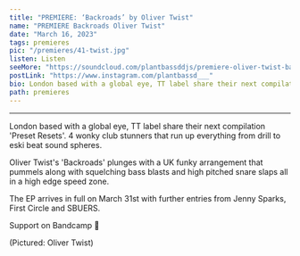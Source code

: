 ---
title: "PREMIERE: ‘Backroads’ by Oliver Twist"
name: "PREMIERE Backroads Oliver Twist"
date: "March 16, 2023"
tags: premieres
pic: "/premieres/41-twist.jpg"
listen: Listen
seeMore: "https://soundcloud.com/plantbassddjs/premiere-oliver-twist-backroads"
postLink: "https://www.instagram.com/plantbassd___"
bio: London based with a global eye, TT label share their next compilation 'Preset Resets'. 4 wonky club stunners that run up everything from drill to eski beat sound spheres.
path: premieres
---

<SoundCloud url="soundcloud.com/plantbassddjs/premiere-oliver-twist-backroads" name="Backroads" />

<hr />

London based with a global eye, TT label share their next compilation 'Preset Resets'. 4 wonky club stunners that run up everything from drill to eski beat sound spheres.

Oliver Twist's 'Backroads' plunges with a UK funky arrangement that pummels along with squelching bass blasts and high pitched snare slaps all in a high edge speed zone.

The EP arrives in full on March 31st with further entries from Jenny Sparks, First Circle and SBUERS.

Support <HoverLink url="tobagotracks.bandcamp.com/music" name="Oliver Twist" inline external /> on Bandcamp 🌱

<Picture src="/premieres/40-oliver.jpg" alt="oliver twist cover pic" size={1200} />
<p className="smallText">(Pictured: Oliver Twist)</p>
